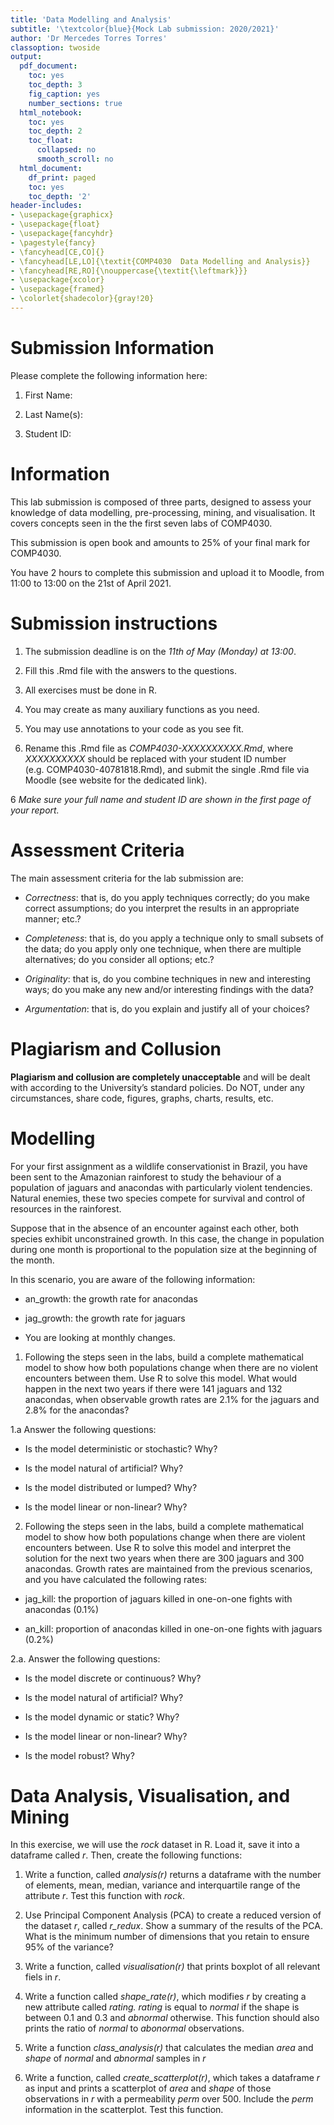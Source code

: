 ```yaml
---
title: 'Data Modelling and Analysis'
subtitle: '\textcolor{blue}{Mock Lab submission: 2020/2021}' 
author: 'Dr Mercedes Torres Torres'
classoption: twoside
output:
  pdf_document:
    toc: yes
    toc_depth: 3
    fig_caption: yes
    number_sections: true
  html_notebook:
    toc: yes
    toc_depth: 2
    toc_float:
      collapsed: no
      smooth_scroll: no
  html_document:
    df_print: paged
    toc: yes
    toc_depth: '2'
header-includes: 
- \usepackage{graphicx}
- \usepackage{float}
- \usepackage{fancyhdr}
- \pagestyle{fancy}
- \fancyhead[CE,CO]{}
- \fancyhead[LE,LO]{\textit{COMP4030  Data Modelling and Analysis}}
- \fancyhead[RE,RO]{\nouppercase{\textit{\leftmark}}}
- \usepackage{xcolor}
- \usepackage{framed}
- \colorlet{shadecolor}{gray!20}
---
```


# Submission Information {-}

Please complete the following information here:

1. First Name:

2. Last Name(s):

3. Student ID: 


# Information {-}

This lab submission is composed of three parts, designed to assess your knowledge of data modelling, pre-processing, mining, and visualisation. It covers concepts seen in the the first seven labs of COMP4030. 

This submission is open book and amounts to 25% of your final mark for COMP4030.

You have 2 hours to complete this submission and upload it to Moodle, from 11:00 to 13:00 on the 21st of April 2021.

# Submission instructions {-}

1. The submission deadline is on the *11th of May (Monday) at 13:00*.

1. Fill this .Rmd file with the answers to the questions.

2. All exercises must be done in R.

3. You may create as many auxiliary functions as you need.

4. You may use annotations to your code as you see fit.

5. Rename this .Rmd file as *COMP4030-XXXXXXXXXX.Rmd*, where _XXXXXXXXXX_ should be replaced with your student ID number (e.g. COMP4030-40781818.Rmd), and submit the single .Rmd file via Moodle (see website for the dedicated link).

6 *Make sure your full name and student ID are shown in the first page of your report.* 

# Assessment Criteria {-}

The main assessment criteria for the lab submission are:

+ *Correctness*: that is, do you apply techniques correctly; do you make correct assumptions; do you interpret the results in an appropriate manner; etc.?

+ *Completeness*: that is, do you apply a technique only to small subsets of the data; do you apply only one technique, when there are multiple alternatives; do you consider all options; etc.?

+ *Originality*: that is, do you combine techniques in new and interesting ways; do you make any new and/or interesting findings with the data?

+ *Argumentation*: that is, do you explain and justify all of your choices?

# Plagiarism and Collusion {-}

**Plagiarism and collusion are completely unacceptable** and will be dealt with according to the University’s standard policies. Do NOT, under any circumstances, share code, figures, graphs, charts, results, etc.

\newpage

# Modelling

For your first assignment as a wildlife conservationist in Brazil, you have been sent to the Amazonian rainforest to study the behaviour of a population of jaguars and anacondas with particularly violent tendencies. Natural enemies, these two species compete for survival and control of resources in the rainforest.

Suppose that in the absence of an encounter against each other, both species exhibit unconstrained growth. In this case, the change in population during one month is proportional to the population size at the beginning of the month.

In this scenario, you are aware of the following information:

  + an_growth: the growth rate for anacondas

  + jag_growth: the growth rate for jaguars
  
  + You are looking at monthly changes.
  

1. Following the steps seen in the labs, build a complete mathematical model to show how both populations change when there are no violent encounters between them. Use R to solve this model. What would happen in the next two years if there were 141 jaguars and 132 anacondas, when observable growth rates are 2.1% for the jaguars and 2.8% for the anacondas?

1.a Answer the following questions:

  + Is the model deterministic or stochastic? Why?

  + Is the model natural of artificial? Why?

  + Is the model distributed or lumped? Why?
  
  + Is the model linear or non-linear? Why?


2. Following the steps seen in the labs, build a complete mathematical model to show how both populations change when there are violent encounters between. Use R to solve this model and interpret the solution for the next two years when there are 300 jaguars and 300 anacondas. Growth rates are maintained from the previous scenarios, and you have calculated the following rates: 
  
  + jag_kill: the proportion of jaguars killed in one-on-one fights with anacondas (0.1%)
  
  + an_kill: proportion of anacondas killed in one-on-one fights with jaguars (0.2%)

2.a. Answer the following questions:

  + Is the model discrete or continuous? Why?

  + Is the model natural of artificial? Why?

  + Is the model dynamic or static? Why?
  
  + Is the model linear or non-linear? Why?
  
  + Is the model robust? Why?
 

# Data Analysis,  Visualisation, and Mining

In this exercise, we will use the _rock_ dataset in R. Load it, save it into a dataframe called _r_. Then, create the following functions:

1. Write a function, called _analysis(r)_ returns a dataframe with the number of elements, mean, median, variance and interquartile range of the attribute _r_. Test this function with _rock_.

2. Use Principal Component Analysis (PCA) to create a reduced version of the dataset _r_, called _r\_redux_. Show a summary of the results of the PCA. What is the minimum number of dimensions that you retain to ensure 95\%  of the variance?

3. Write a function, called _visualisation(r)_ that prints boxplot of all relevant fiels in _r_.

4. Write a function called _shape_rate(r)_, which modifies _r_  by creating a new attribute called _rating._ _rating_ is equal to _normal_ if the shape is between 0.1 and 0.3 and _abnormal_ otherwise. This function should also prints the ratio of _normal_ to _abonormal_ observations.

5. Write a function _class_analysis(r)_ that calculates the median _area_ and _shape_ of _normal_ and _abnormal_ samples in _r_

6. Write a function, called _create_scatterplot(r)_, which takes a dataframe _r_ as input and prints a scatterplot of _area_ and _shape_ of those observations in _r_ with a permeability _perm_ over 500. Include the _perm_ information in the scatterplot. Test this function.



